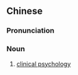 {{also|臨床心理学|臨牀心理學|临床心理学}}
==Chinese==
{{zh-forms|s=临床心理学|t2=臨牀心理學|type=23}}

===Pronunciation===
{{zh-pron
|m=línchuáng xīnlǐxué
|c=lam4 cong4 sam1 lei5 hok6
|cat=n
}}

===Noun===
{{zh-noun}}

# [[clinical psychology]]

{{zh-cat|Psychology}}